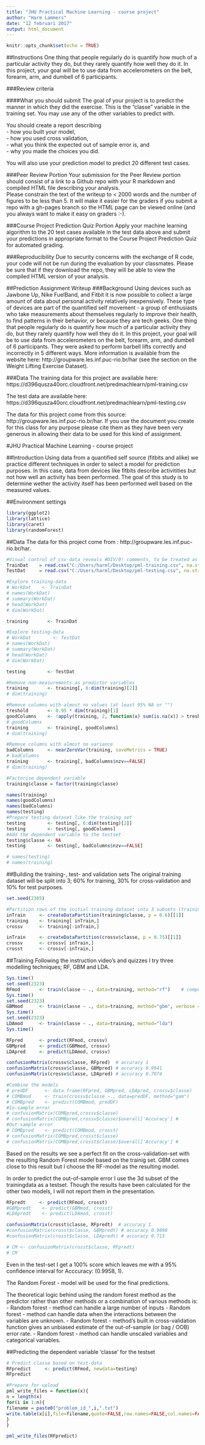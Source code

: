 ```yaml
---
title: "JHU Practical Machine Learning - course project"
author: "Harm Lammers"
date: "12 februari 2017"
output: html_document
---
```


```r
knitr::opts_chunk$set(echo = TRUE)
```

##Instructions
One thing that people regularly do is quantify how much of a particular activity they do, but they rarely quantify how well they do it. In this project, your goal will be to use data from accelerometers on the belt, forearm, arm, and dumbell of 6 participants.

###Review criteria   
  
####What you should submit
The goal of your project is to predict the manner in which they did the exercise. This is the "classe" variable in the training set. You may use any of the other variables to predict with.  
  
You should create a report describing   
- how you built your model,  
- how you used cross validation,  
- what you think the expected out of sample error is, and   
- why you made the choices you did.  
  
You will also use your prediction model to predict 20 different test cases.

###Peer Review Portion
Your submission for the Peer Review portion should consist of a link to a Github repo with your R markdown and compiled HTML file describing your analysis.  
Please constrain the text of the writeup to < 2000 words and the number of figures to be less than 5. 
It will make it easier for the graders if you submit a repo with a gh-pages branch so the HTML page can be viewed online (and you always want to make it easy on graders :-).

###Course Project Prediction Quiz Portion
Apply your machine learning algorithm to the 20 test cases available in the test data above and submit your predictions in appropriate format to the Course Project Prediction Quiz for automated grading.

###Reproducibility
Due to security concerns with the exchange of R code, your code will not be run during the evaluation by your classmates. Please be sure that if they download the repo, they will be able to view the compiled HTML version of your analysis.

##Prediction Assignment Writeup
###Background
Using devices such as Jawbone Up, Nike FuelBand, and Fitbit it is now possible to collect a large amount of data about personal activity relatively inexpensively. These type of devices are part of the quantified self movement - a group of enthusiasts who take measurements about themselves regularly to improve their health, to find patterns in their behavior, or because they are tech geeks. One thing that people regularly do is quantify how much of a particular activity they do, but they rarely quantify how well they do it. In this project, your goal will be to use data from accelerometers on the belt, forearm, arm, and dumbell of 6 participants. They were asked to perform barbell lifts correctly and incorrectly in 5 different ways. More information is available from the website here: http://groupware.les.inf.puc-rio.br/har (see the section on the Weight Lifting Exercise Dataset).  
  
###Data
The training data for this project are available here:  
https://d396qusza40orc.cloudfront.net/predmachlearn/pml-training.csv  
  
The test data are available here:  
https://d396qusza40orc.cloudfront.net/predmachlearn/pml-testing.csv  
  
The data for this project come from this source: http://groupware.les.inf.puc-rio.br/har. If you use the document you create for this class for any purpose please cite them as they have been very generous in allowing their data to be used for this kind of assignment.  


#JHU Practical Machine Learning - course project

##Introduction
Using data from a quantified self source (fitbits and alike) we practice different techniques in order to select a model for prediction purposes.
In this case, data from devices like fitbits describe activitities but not how well an activity has been performed. The goal of this study is to determine wether the activity itself has been performed well based on the measured values.

##Environment settings
```r
library(ggplot2)
library(lattice)
library(caret)
library(randomForest)

``` 
  
  
##Data
The data for this project come from : http://groupware.les.inf.puc-rio.br/har.  
  
```r

#Visual control of csv-data reveals #DIV/0! comments, to be treated as NA
TrainDat    = read.csv("C:/Users/harml/Desktop/pml-training.csv", na.strings=c("#DIV/0!"), row.names = 1)
TestDat     = read.csv("C:/Users/harml/Desktop/pml-testing.csv", na.strings=c("#DIV/0!"), row.names = 1)

#Explore training-data 
# WorkDat    <- TrainDat
# names(WorkDat)
# summary(WorkDat)
# head(WorkDat)
# dim(WorkDat)

training       <- TrainDat

#Explore testing-data 
# WorkDat        <- TestDat
# names(WorkDat)
# summary(WorkDat)
# head(WorkDat)
# dim(WorkDat)

testing        <- TestDat

#Remove non-measurements as predictor variables
training       <- training[, 6:dim(training)[2]]
# dim(training)

#Remove columns with almost no values (at least 95% NA or "")
treshold       <- 0.95 * dim(training)[1]
goodColumns    <- !apply(training, 2, function(x) sum(is.na(x)) > treshold  || sum(x=="") > treshold)
# goodColumns
training       <- training[, goodColumns]
# dim(training)

#Remove columns with almost no variance
badColumns     <- nearZeroVar(training, saveMetrics = TRUE)
# badColumns
training       <- training[, badColumns$nzv==FALSE]
# dim(training)

#Factorise dependent variable
training$classe = factor(training$classe)

names(training)
names(goodColumns)
names(badColumns)
names(testing)
#Prepare testing dataset like the training set
testing        <- testing[, 6:dim(testing)[2]]
testing        <- testing[, goodColumns]
#Add the dependent variable to the testset
testing$classe <- NA
testing        <- testing[, badColumns$nzv==FALSE]

# names(testing)
# names(training)
``` 

##Building the training-, test- and validation sets
The original training dataset will be split into 3; 60% for training, 30% for cross-validation and 10% for test purposes.  
  
```r
set.seed(2305)

#Partition rows of the initial training dataset into 3 subsets (training, crossvalidation and test) 
inTrain     <- createDataPartition(training$classe, p = 0.6)[[1]]
training    <- training[ inTrain,]
crossv      <- training[-inTrain,]

inTrain     <- createDataPartition(crossv$classe, p = 0.75)[[1]]
crossv      <- crossv[ inTrain,]
crosst      <- crossv[-inTrain,]

```
  
##Training
Following the instruction video's and quizzes I try three modelling techniques; RF, GBM and LDA.  
  
``` r
Sys.time()
set.seed(2323)
RFmod       <- train(classe ~ ., data=training, method="rf")    # computational load is huge
Sys.time()
set.seed(2323)
GBMmod      <- train(classe ~ ., data=training, method="gbm", verbose = FALSE)
Sys.time()
set.seed(2323)
LDAmod      <- train(classe ~ ., data=training, method="lda")
Sys.time()

RFpred      <- predict(RFmod, crossv)
GBMpred     <- predict(GBMmod, crossv)
LDApred     <- predict(LDAmod, crossv)

confusionMatrix(crossv$classe, RFpred)  # accuracy 1
confusionMatrix(crossv$classe, GBMpred) # accuracy 0.9941
confusionMatrix(crossv$classe, LDApred) # accuracy 0.7074

#Combine the models
# predDF      <- data.frame(RFpred, GBMpred, LDApred, crossv$classe)
# COMBmod     <- train(crossv$classe ~., data=predDF, method="gam")
# COMBpred    <- predict(COMBmod, predDF)
#In-sample error
# confusionMatrix(COMBpred,crossv$classe)
# confusionMatrix(COMBpred,crossv$classe)$overall['Accuracy'] # 
#Out-sample error
# COMBpred    <- predict(COMBmod, crosst)
# confusionMatrix(COMBpred,crosst$classe)
# confusionMatrix(COMBpred,crosst$classe)$overall['Accuracy'] # 

```
  
Based on the results we see a perfect fit on the cross-validation-set with the resulting Random Forest model based on the trainig set. GBM comes close to this result but I choose the RF-model as the resulting model. 

In order to predict the out-of-sample error I use the 3d subset of the trainingdata as a testset. Though the results have been calculated for the other two models, I will not report them in the presentation.

```r
RFpredt     <- predict(RFmod, crosst)
#GBMpredt    <- predict(GBMmod, crosst)
#LDApredt    <- predict(LDAmod, crosst)

confusionMatrix(crosst$classe, RFpredt)  # accuracy 1
#confusionMatrix(crosst$classe, GBMpredt) # accuracy 0.9898
#confusionMatrix(crosst$classe, LDApredt) # accuracy 0.713

# CM <- confusionMatrix(crosst$classe, RFpredt)
# CM

```
  
Even in the test-set I get a 100% score which leaves me with a 95% confidence interval for Acccuracy: (0.9958, 1).

The Random Forest - model will be used for the final predictions.

The theoretical logic behind using the random forest method as the predictor rather than other methods or a combination of various methods is:  
- Random forest - method can handle a large number of inputs 
- Random forest - method can handle data when the interactions between the variables are unknown.
- Random forest - method's built in cross-validation function gives an unbiased estimate of the out-of-sample (or bag / OOB) error rate.
- Random forest - method can handle unscaled variables and categorical variables. 


##Predicting the dependent variable 'classe' for the testset
```r

# Predict classe based on test-data
RFpredict     <- predict(RFmod, newdata=testing)
RFpredict

#Prepare for upload 
pml_write_files = function(x){
n = length(x)
for(i in 1:n){
filename = paste0("problem_id_",i,".txt")
write.table(x[i],file=filename,quote=FALSE,row.names=FALSE,col.names=FALSE)
}
}

pml_write_files(RFpredict)
```

